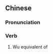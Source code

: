 ==Chinese==
{{zh-forms}}

===Pronunciation===
{{zh-pron
|w=5veq iau
|cat=v
}}

===Verb===
{{zh-verb}}

# {{lb|zh|Wu}} Wu equivalent of {{zh-l|不要}}
#: {{zh-x|勿要 客氣|you're welcome|SH}}